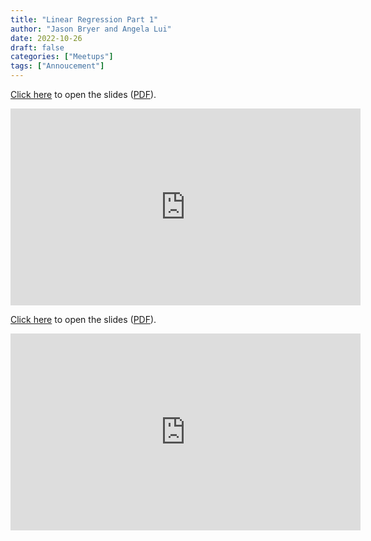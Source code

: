 ```yaml
---
title: "Linear Regression Part 1"
author: "Jason Bryer and Angela Lui"
date: 2022-10-26
draft: false
categories: ["Meetups"]
tags: ["Annoucement"]
---
```



[Click here](/slides/08-Linear_Regression.html#1) to open the slides ([PDF](/slides/08-Linear_Regression.pdf)).

<iframe width="560" height="315" src="https://www.youtube.com/embed/yCK_XxEn1Ew" title="YouTube video player" frameborder="0" allow="accelerometer; autoplay; clipboard-write; encrypted-media; gyroscope; picture-in-picture" allowfullscreen></iframe>

<!--more-->

[Click here](/slides/08-Linear_Regression.html#1) to open the slides ([PDF](/slides/08-Linear_Regression.pdf)).

<iframe width="560" height="315" src="https://www.youtube.com/embed/yCK_XxEn1Ew" title="YouTube video player" frameborder="0" allow="accelerometer; autoplay; clipboard-write; encrypted-media; gyroscope; picture-in-picture" allowfullscreen></iframe>



